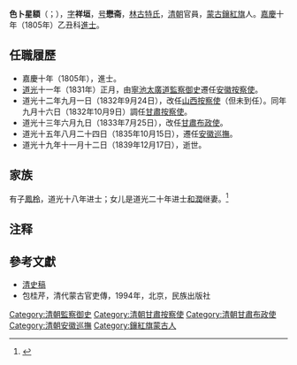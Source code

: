 '''色卜星額'''（{{lang-mnc|ᠰᡝᠪᠰᡳᠩᡤᡝ|v=sebsingge}}；{{bd|1780年||1839年|12月17日|catIdx=Se,色}}），[[表字|字]]'''祥垣'''，[[号|号]]'''懋斋'''，[[林古特氏|林古特氏]]，[[清朝|清朝]]官員，[[蒙古鑲紅旗|蒙古鑲紅旗]]人。[[嘉慶|嘉慶]]十年（1805年）乙丑科[[進士|進士]]。

==任職履歷==
*嘉慶十年（1805年），進士。
*[[道光|道光]]十一年（1831年）正月，由[[寧池太廣道|寧池太廣道]][[監察御史|監察御史]]遷任[[安徽按察使|安徽按察使]]。
*道光十二年九月一日（1832年9月24日），改任[[山西按察使|山西按察使]]（但未到任）。同年九月十六日（1832年10月9日）調任[[甘肅按察使|甘肅按察使]]。
*道光十三年六月九日（1833年7月25日），改任[[甘肅布政使|甘肅布政使]]。
*道光十五年八月二十四日（1835年10月15日），遷任[[安徽巡撫|安徽巡撫]]。
*道光十九年十一月十二日（1839年12月17日），逝世。

== 家族 ==
有子[[鳳柃|鳳柃]]，道光十八年进士；女儿是道光二十年进士[[和潤|和潤]]继妻。<ref>{{Cite book|title=《愛新覺羅宗谱》第16册丁四8299頁|last=|first=|publisher=|year=|isbn=|location=|pages=}}</ref>

== 注释 ==

{{Reflist}}

==參考文獻==
*[[清史稿|清史稿]]
*包桂芹，清代蒙古官吏傳，1994年，北京，民族出版社

{{嘉慶十年乙丑科殿試金榜}}
{{清朝官员小作品}}
{{DEFAULTSORT:Se色}}
[[Category:清朝監察御史|Category:清朝監察御史]]
[[Category:清朝甘肅按察使|Category:清朝甘肅按察使]]
[[Category:清朝甘肅布政使|Category:清朝甘肅布政使]]
[[Category:清朝安徽巡撫|Category:清朝安徽巡撫]]
[[Category:鑲紅旗蒙古人|Category:鑲紅旗蒙古人]]